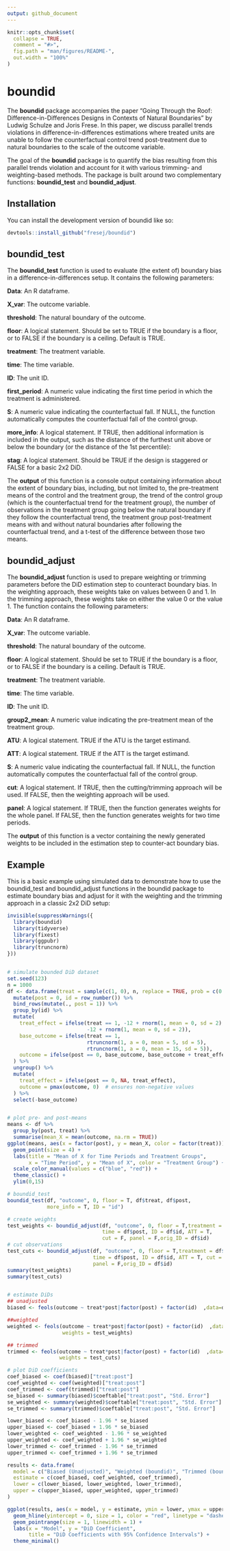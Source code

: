 ```yaml
---
output: github_document
---
```



```r
knitr::opts_chunk$set(
  collapse = TRUE,
  comment = "#>",
  fig.path = "man/figures/README-",
  out.width = "100%"
)
```

# boundid

The **boundid** package accompanies the paper "Going Through the Roof: Difference-in-Differences Designs in Contexts of Natural Boundaries" by Ludwig Schulze and Joris Frese. In this paper, we discuss parallel trends violations in difference-in-differences estimations where treated units are unable to follow the counterfactual control trend post-treatment due to natural boundaries to the scale of the outcome variable.

The goal of the **boundid** package is to quantify the bias resulting from this parallel trends violation and account for it with various trimming- and weighting-based methods. The package is built around two complementary functions: **boundid_test** and **boundid_adjust**.


## Installation

You can install the development version of boundid like so:

``` r
devtools::install_github("fresej/boundid")
```

## boundid_test

The **boundid_test** function is used to evaluate (the extent of) boundary bias in a difference-in-differences setup. It contains the following parameters:

**Data**: An R dataframe.

**X_var**: The outcome variable.

**threshold**: The natural boundary of the outcome.

**floor**: A logical statement. Should be set to TRUE if the boundary is a floor, or to FALSE if the boundary is a ceiling. Default is TRUE.

**treatment**: The treatment variable.

**time**: The time variable.

**ID**: The unit ID.

**first_period**: A numeric value indicating the first time period in which the treatment is administered.

**S**: A numeric value indicating the counterfactual fall. If NULL, the function automatically computes the counterfactual fall of the  control group.

**more_info**: A logical statement. If TRUE, then additional information is included in the output, such as the distance of the furthest unit above or below the boundary (or the distance of the 1st percentile):

**stag**: A logical statement. Should be TRUE if the design is staggered or FALSE for a basic 2x2 DiD.

The **output** of this function is a console output containing information about the extent of boundary bias, including, but not limited to, the pre-treatment means of the control and the treatment group, the trend of the control group (which is the counterfactual trend for the treatment group), the number of observations in the treatment group going below the natural boundary if they follow the counterfactual trend, the treatment group post-treatment means with and without natural boundaries after following the counterfactual trend, and a t-test of the difference between those two means.



## boundid_adjust

The **boundid_adjust** function is used to prepare weighting or trimming parameters before the DiD estimation step to counteract boundary bias. In the weighting approach, these weights take on values between 0 and 1. In the trimming approach, these weights take on either the value 0 or the value 1. The function contains the following parameters:

**Data**: An R dataframe.

**X_var**: The outcome variable.

**threshold**: The natural boundary of the outcome.

**floor**: A logical statement. Should be set to TRUE if the boundary is a floor, or to FALSE if the boundary is a ceiling. Default is TRUE.

**treatment**: The treatment variable.

**time**: The time variable.

**ID**: The unit ID.

**group2_mean**: A numeric value indicating the pre-treatment mean of the treatment group.

**ATU**: A logical statement. TRUE if the ATU is the target estimand.

**ATT**: A logical statement. TRUE if the ATT is the target estimand.

**S**: A numeric value indicating the counterfactual fall. If NULL, the function automatically computes the counterfactual fall of the control group.

**cut**: A logical statement. If TRUE, then the cutting/trimming approach will be used. If FALSE, then the weighting approach will be used.

**panel**: A logical statement. If TRUE, then the function generates weights for the whole panel. If FALSE, then the function generates weights for two time periods.

The **output** of this function is a vector containing the newly generated weights to be included in the estimation step to counter-act boundary bias.


## Example

This is a basic example using simulated data to demonstrate how to use the boundid_test and boundid_adjust functions in the boundid package to estimate boundary bias and adjust for it with the weighting and the trimming approach in a classic 2x2 DiD setup:

```r
invisible(suppressWarnings({
  library(boundid)
  library(tidyverse)
  library(fixest)
  library(ggpubr)
  library(truncnorm)
}))


# simulate bounded DiD dataset
set.seed(123)
n = 1000
df <- data.frame(treat = sample(c(1, 0), n, replace = TRUE, prob = c(0.5, 0.5))) %>%
  mutate(post = 0, id = row_number()) %>%
  bind_rows(mutate(., post = 1)) %>%
  group_by(id) %>%
  mutate(
    treat_effect = ifelse(treat == 1, -12 + rnorm(1, mean = 0, sd = 2),  
                          -12 + rnorm(1, mean = 0, sd = 2)),  
    base_outcome = ifelse(treat == 1, 
                          rtruncnorm(1, a = 0, mean = 5, sd = 5), 
                          rtruncnorm(1, a = 0, mean = 15, sd = 5)),
    outcome = ifelse(post == 0, base_outcome, base_outcome + treat_effect)
  ) %>%
  ungroup() %>%
  mutate(
    treat_effect = ifelse(post == 0, NA, treat_effect),
    outcome = pmax(outcome, 0)  # ensures non-negative values
  ) %>%
  select(-base_outcome)


# plot pre- and post-means
means <- df %>%
  group_by(post, treat) %>%
  summarise(mean_X = mean(outcome, na.rm = TRUE))
ggplot(means, aes(x = factor(post), y = mean_X, color = factor(treat))) +
  geom_point(size = 4) +
  labs(title = "Mean of X for Time Periods and Treatment Groups",
       x = "Time Period", y = "Mean of X", color = "Treatment Group") +
  scale_color_manual(values = c("blue", "red")) +
  theme_classic() +
  ylim(0,15)

# boundid_test
boundid_test(df, "outcome", 0, floor = T, df$treat, df$post, 
             more_info = T, ID = "id")

# create weights
test_weights <- boundid_adjust(df, "outcome", 0, floor = T,treatment = df$treat, 
                               time = df$post, ID = df$id, ATT = T, 
                               cut = F, panel = F,orig_ID = df$id)
# cut observations
test_cuts <- boundid_adjust(df, "outcome", 0, floor = T,treatment = df$treat, 
                            time = df$post, ID = df$id, ATT = T, cut = T, 
                            panel = F,orig_ID = df$id)
summary(test_weights)
summary(test_cuts)


# estimate DiDs
## unadjusted
biased <- feols(outcome ~ treat*post|factor(post) + factor(id)  ,data=df, cluster = "id")

##weighted
weighted <- feols(outcome ~ treat*post|factor(post) + factor(id)  ,data=df, cluster = "id", 
                  weights = test_weights)

## trimmed
trimmed <- feols(outcome ~ treat*post|factor(post) + factor(id)  ,data=df, cluster = "id", 
                 weights = test_cuts)

# plot DiD coefficients
coef_biased <- coef(biased)["treat:post"]
coef_weighted <- coef(weighted)["treat:post"]
coef_trimmed <- coef(trimmed)["treat:post"]
se_biased <- summary(biased)$coeftable["treat:post", "Std. Error"]
se_weighted <- summary(weighted)$coeftable["treat:post", "Std. Error"]
se_trimmed <- summary(trimmed)$coeftable["treat:post", "Std. Error"]

lower_biased <- coef_biased - 1.96 * se_biased
upper_biased <- coef_biased + 1.96 * se_biased
lower_weighted <- coef_weighted - 1.96 * se_weighted
upper_weighted <- coef_weighted + 1.96 * se_weighted
lower_trimmed <- coef_trimmed - 1.96 * se_trimmed
upper_trimmed <- coef_trimmed + 1.96 * se_trimmed

results <- data.frame(
  model = c("Biased (Unadjusted)", "Weighted (boundid)", "Trimmed (boundid)"),
  estimate = c(coef_biased, coef_weighted, coef_trimmed),
  lower = c(lower_biased, lower_weighted, lower_trimmed),
  upper = c(upper_biased, upper_weighted, upper_trimmed)
)

ggplot(results, aes(x = model, y = estimate, ymin = lower, ymax = upper)) +
  geom_hline(yintercept = 0, size = 1, color = "red", linetype = "dashed") +
  geom_pointrange(size = 1, linewidth = 1) +
  labs(x = "Model", y = "DiD Coefficient", 
       title = "DiD Coefficients with 95% Confidence Intervals") +
  theme_minimal()



```



